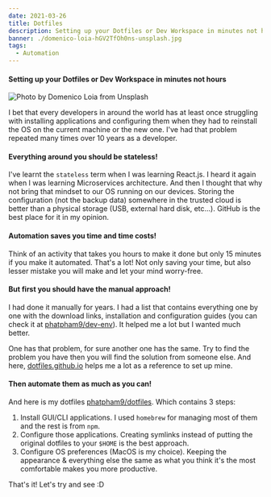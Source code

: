 ---
date: 2021-03-26
title: Dotfiles
description: Setting up your Dotfiles or Dev Workspace in minutes not hours
banner: ./domenico-loia-hGV2TfOh0ns-unsplash.jpg
tags:
  - Automation
---

#### Setting up your Dotfiles or Dev Workspace in minutes not hours

![Photo by Domenico Loia from Unsplash](./domenico-loia-hGV2TfOh0ns-unsplash.jpg)

I bet that every developers in around the world has at least once struggling with installing applications and configuring them when they had to reinstall the OS on the current machine or the new one. I've had that problem repeated many times over 10 years as a developer.

#### Everything around you should be stateless!

I've learnt the `stateless` term when I was learning React.js. I heard it again when I was learning Microservices architecture. And then I thought that why not bring that mindset to our OS running on our devices. Storing the configuration (not the backup data) somewhere in the trusted cloud is better than a physical storage (USB, external hard disk, etc...). GitHub is the best place for it in my opinion.

#### Automation saves you time and time costs!

Think of an activity that takes you hours to make it done but only 15 minutes if you make it automated. That's a lot! Not only saving your time, but also lesser mistake you will make and let your mind worry-free.

#### But first you should have the manual approach!

I had done it manually for years. I had a list that contains everything one by one with the download links, installation and configuration guides (you can check it at [phatpham9/dev-env](https://github.com/phatpham9/dev-env)). It helped me a lot but I wanted much better.

One has that problem, for sure another one has the same. Try to find the problem you have then you will find the solution from someone else. And here, [dotfiles.github.io](https://dotfiles.github.io) helps me a lot as a reference to set up mine.

#### Then automate them as much as you can!

And here is my dotfiles [phatpham9/dotfiles](https://github.com/phatpham9/dotfiles). Which contains 3 steps:

1. Install GUI/CLI applications. I used `homebrew` for managing most of them and the rest is from `npm`.
2. Configure those applications. Creating symlinks instead of putting the original dotfiles to your `$HOME` is the best approach.
3. Configure OS preferences (MacOS is my choice). Keeping the appearance & everything else the same as what you think it's the most comfortable makes you more productive.

That's it! Let's try and see :D
